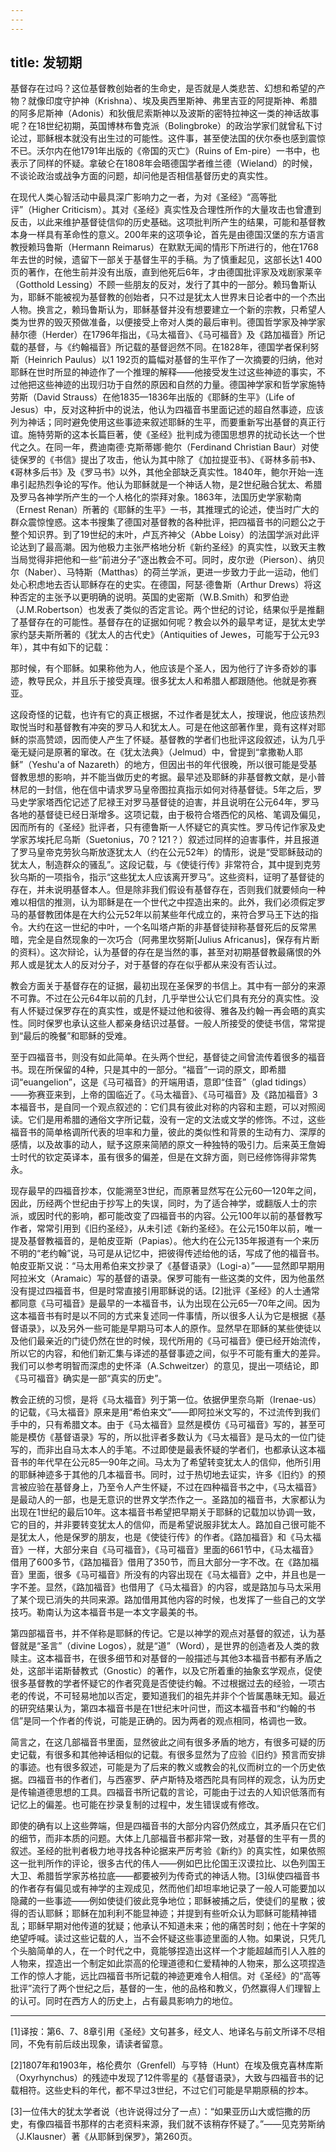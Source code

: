 ```yaml
---
---
---
```

title: 发轫期
---




基督存在过吗？这位基督教创始者的生命史，是否就是人类悲苦、幻想和希望的产物？就像印度守护神（Krishna）、埃及奥西里斯神、弗里吉亚的阿提斯神、希腊的阿多尼斯神（Adonis）和狄俄尼索斯神以及波斯的密特拉神这一类的神话故事呢？在18世纪初期，英国博林布鲁克派（Bolingbroke）的政治学家们就曾私下讨论过，耶稣根本就没有出生过的可能性。这件事，甚至使法国的伏尔泰也感到震惊不已。沃尔内在他1791年出版的《帝国的灭亡》（Ruins of Em-pire）一书中，也表示了同样的怀疑。拿破仑在1808年会晤德国学者维兰德（Wieland）的时候，不谈论政治或战争方面的问题，却问他是否相信基督历史的真实性。

在现代人类心智活动中最具深广影响力之一者，为对《圣经》“高等批评”（Higher Criticism）。其对《圣经》真实性及合理性所作的大量攻击也曾遭到反击，以此来维护基督徒信仰的历史基础。这项批判所产生的结果，可能和基督教本身一样具有革命性的意义。200年来的这项争论，首先是由德国汉堡的东方语言教授赖玛鲁斯（Hermann Reimarus）在默默无闻的情形下所进行的，他在1768年去世的时候，遗留下一部关于基督生平的手稿。为了慎重起见，这部长达1 400页的著作，在他生前并没有出版，直到他死后6年，才由德国批评家及戏剧家莱辛（Gotthold Lessing）不顾一些朋友的反对，发行了其中的一部分。赖玛鲁斯认为，耶稣不能被视为基督教的创始者，只不过是犹太人世界末日论者中的一个杰出人物。换言之，赖玛鲁斯认为，耶稣基督并没有想要建立一个新的宗教，只希望人类为世界的毁灭预做准备，以便接受上帝对人类的最后审判。德国哲学家及神学家赫尔德（Herder）在1796年指出，《马太福音》、《马可福音》及《路加福音》所记载的基督，与《约翰福音》所记载的基督迥然不同。在1828年，德国学者保利努斯（Heinrich Paulus）以1 192页的篇幅对基督的生平作了一次摘要的归纳，他对耶稣在世时所显的神迹作了一个推理的解释——他接受发生过这些神迹的事实，不过他把这些神迹的出现归功于自然的原因和自然的力量。德国神学家和哲学家施特劳斯（David Strauss）在他1835—1836年出版的《耶稣的生平》（Life of Jesus）中，反对这种折中的说法，他认为四福音书里面记述的超自然事迹，应该列为神话；同时避免使用这些事迹来叙述耶稣的生平，而要重新写出基督的真正行谊。施特劳斯的这本长篇巨著，使《圣经》批判成为德国思想界的扰动长达一个世代之久。在同一年，费迪南德·克斯蒂娜·鲍尔（Ferdinand Christian Baur）对使徒保罗的《书信》提出了攻击，他认为其中除了《加拉提亚书》、《哥林多前书》、《哥林多后书》及《罗马书》以外，其他全部缺乏真实性。1840年，鲍尔开始一连串引起热烈争论的写作。他认为耶稣就是一个神话人物，是2世纪融合犹太、希腊及罗马各神学所产生的一个人格化的崇拜对象。1863年，法国历史学家勒南（Ernest Renan）所著的《耶稣的生平》一书，其推理式的论述，使当时广大的群众震惊惶惑。这本书搜集了德国对基督教的各种批评，把四福音书的问题公之于整个知识界。到了19世纪的末叶，卢瓦齐神父（Abbe Loisy）的法国学派对此评论达到了最高潮。因为他极力主张严格地分析《新约圣经》的真实性，以致天主教当局觉得非把他和一些“前进分子”逐出教会不可。同时，皮尔逊（Pierson）、纳贝尔（Naber）、马特斯（Matthas）的荷兰学派，更进一步致力于此一运动，他们处心积虑地去否认耶稣存在的史实。在德国，阿瑟·德鲁斯（Arthur Drews）将这种否定的主张予以更明确的说明。英国的史密斯（W.B.Smith）和罗伯逊（J.M.Robertson）也发表了类似的否定言论。两个世纪的讨论，结果似乎是推翻了基督存在的可能性。基督存在的证据如何呢？教会以外的最早考证，是犹太史学家约瑟夫斯所著的《犹太人的古代史》（Antiquities of Jewes，可能写于公元93年），其中有如下的记载：

那时候，有个耶稣。如果称他为人，他应该是个圣人，因为他行了许多奇妙的事迹，教导民众，并且乐于接受真理。很多犹太人和希腊人都跟随他。他就是弥赛亚。



这段奇怪的记载，也许有它的真正根据，不过作者是犹太人，按理说，他应该热烈取悦当时和基督教有冲突的罗马人和犹太人。可是在他这部著作里，竟有这样对耶稣的崇高赞颂，因而使人产生了怀疑。基督教的学者们也批评这段叙述，认为几乎毫无疑问是原著的窜改。在《犹太法典》（Jelmud）中，曾提到“拿撒勒人耶稣”（Yeshu'a of Nazareth）的地方，但因出书的年代很晚，所以很可能是受基督教思想的影响，并不能当做历史的考据。最早述及耶稣的非基督教文献，是小普林尼的一封信，他在信中请求罗马皇帝图拉真指示如何对待基督徒。5年之后，罗马史学家塔西佗记述了尼禄王对罗马基督徒的迫害，并且说明在公元64年，罗马各地的基督徒已经日渐增多。这项记载，由于极符合塔西佗的风格、笔调及偏见，因而所有的《圣经》批评者，只有德鲁斯一人怀疑它的真实性。罗马传记作家及史学家苏埃托尼乌斯（Suetonius，70？121？）叙述过同样的迫害事件，并且报道了罗马皇帝克劳狄乌斯放逐犹太人（约在公元52年）的情形，说是“受耶稣鼓动的犹太人，制造群众的骚乱”。这段记载，与《使徒行传》非常符合，其中提到克劳狄乌斯的一项指令，指示“这些犹太人应该离开罗马”。这些资料，证明了基督徒的存在，并未说明基督本人。但是除非我们假设有基督存在，否则我们就要倾向一种难以相信的推测，认为耶稣是在一个世代之中捏造出来的。此外，我们必须假定罗马的基督教团体是在大约公元52年以前某些年代成立的，来符合罗马王下达的指令。大约在这一世纪的中叶，一个名叫塔卢斯的非基督徒辩称基督死后的反常黑暗，完全是自然现象的一次巧合（阿弗里坎努斯[Julius Africanus]，保存有片断的资料）。这次辩论，认为基督的存在是当然的事，甚至对初期基督教最痛恨的外邦人或是犹太人的反对分子，对于基督的存在似乎都从来没有否认过。

教会方面关于基督存在的证据，最初出现在圣保罗的书信上。其中有一部分的来源不可靠。不过在公元64年以前的几封，几乎举世公认它们具有充分的真实性。没有人怀疑过保罗存在的真实性，或是怀疑过他和彼得、雅各及约翰一再会晤的真实性。同时保罗也承认这些人都亲身结识过基督。一般人所接受的使徒书信，常常提到“最后的晚餐”和耶稣的受难。

至于四福音书，则没有如此简单。在头两个世纪，基督徒之间曾流传着很多的福音书。现在所保留的4种，只是其中的一部分。“福音”一词的原文，即希腊词“euangelion”，这是《马可福音》的开端用语，意即“佳音”（glad tidings）——弥赛亚来到，上帝的国临近了。《马太福音》、《马可福音》及《路加福音》3本福音书，是自同一个观点叙述的：它们具有彼此对称的内容和主题，可以对照阅读。它们是用希腊的通俗文字所记载，没有一定的文法或文学的修饰。不过，这些福音书的简单格调所代表的坦率和力量，彼此的类似性和背景的生动有力、深厚的感情，以及故事的动人，赋予这原来简陋的原文一种独特的吸引力。后来英王詹姆士时代的钦定英译本，虽有很多的偏差，但是在文辞方面，则已经修饰得非常隽永。

现存最早的四福音抄本，仅能溯至3世纪，而原著显然写在公元60—120年之间，因此，历经两个世纪由于抄写上的失误，同时，为了适合神学，或翻版人士的宗派，或因时代的影响，都可能改变了四福音书的内容。公元100年以前的基督教写作者，常常引用到《旧约圣经》，从未引述《新约圣经》。在公元150年以前，唯一提及基督教福音的，是帕皮亚斯（Papias）。他大约在公元135年报道有一个来历不明的“老约翰”说，马可是从记忆中，把彼得传述给他的话，写成了他的福音书。帕皮亚斯又说：“马太用希伯来文抄录了《基督语录》（Logi-a）”——显然即早期用阿拉米文（Aramaic）写的基督的语录。保罗可能有一些这类的文件，因为他虽然没有提过四福音书，但是时常直接引用耶稣说的话。[2]批评《圣经》的人士通常都同意《马可福音》是最早的一本福音书，认为出现在公元65—70年之间。因为这本福音书有时是以不同的方式来复述同一件事情，所以很多人认为它是根据《基督语录》，以及另外一些可能是早期马可本人的原作。显然早在耶稣的某些使徒以及他们最亲近的门徒仍然在世的时候，现代所用的《马可福音》便已经开始流传，所以它的内容，和他们新汇集与译述的基督事迹之间，似乎不可能有重大的差异。我们可以参考明智而深虑的史怀泽（A.Schweitzer）的意见，提出一项结论，即《马可福音》确实是一部“真实的历史”。

教会正统的习惯，是将《马太福音》列于第一位。依据伊里奈乌斯（Irenae-us）的记载，《马太福音》原来是用“希伯来文”——即阿拉米文写的，不过流传到我们手中的，只有希腊文本。由于《马太福音》显然是模仿《马可福音》写的，甚至可能是模仿《基督语录》写的，所以批评者多数认为《马太福音》是马太的一位门徒写的，而非出自马太本人的手笔。不过即使是最表怀疑的学者们，也都承认这本福音书的年代早在公元85—90年之间。马太为了希望转变犹太人的信仰，他所引用的耶稣神迹多于其他的几本福音书。同时，过于热切地去证实，许多《旧约》的预言被应验在基督身上，乃至令人产生怀疑，不过在四种福音书之中，《马太福音》是最动人的一部，也是无意识的世界文学杰作之一。圣路加的福音书，大家都认为出现在1世纪的最后10年。这本福音书希望把早期关于耶稣的记载加以协调一致，它的目的，并非要转变犹太人的信仰，而是希望说服非犹太人。路加自己很可能不是犹太人，他是保罗的朋友，也是《使徒行传》的作者。《路加福音》和《马太福音》一样，大部分来自《马可福音》，《马可福音》里面的661节中，《马太福音》借用了600多节，《路加福音》借用了350节，而且大部分一字不改。在《路加福音》里面，很多《马可福音》所没有的内容出现在《马太福音》之中，并且也是一字不差。显然，《路加福音》也借用了《马太福音》的内容，或是路加与马太采用了某个现已消失的共同来源。路加借用其他内容的时候，也发挥了一些自己的文学技巧。勒南认为这本福音书是一本文字最美的书。

第四部福音书，并不佯称是耶稣的传记。它是以神学的观点对基督的叙述，认为基督就是“圣言”（divine Logos），就是“道”（Word），是世界的创造者及人类的救赎主。这本福音书，在很多细节和对基督的一般描述与其他3本福音书都有矛盾之处，这部半诺斯替教式（Gnostic）的著作，以及它所着重的抽象玄学观点，促使很多基督教的学者怀疑它的作者究竟是否使徒约翰。不过根据过去的经验，一项古老的传说，不可轻易地加以否定，要知道我们的祖先并非个个皆属愚昧无知。最近的研究结果认为，第四本福音书是在1世纪末叶问世，而这本福音书和“约翰的书信”是同一个作者的传说，可能是正确的。因为两者的观点相同，格调也一致。

简言之，在这几部福音书里面，显然彼此之间有很多矛盾的地方，有很多可疑的历史记载，有很多和其他神话相似的记载。有很多显然为了应验《旧约》预言而安排的事迹。也有很多叙述，可能是为了后来的教义或教会的礼仪而树立的一个历史依据。四福音书的作者们，与西塞罗、萨卢斯特及塔西陀具有同样的观念，认为历史是传输道德思想的工具。四福音书所记载的言论，可能由于过去的人知识低落而有记忆上的偏差。也可能在抄录复制的过程中，发生错误或有修改。

即使的确有以上这些弊端，但是四福音书的大部分内容仍然成立，其矛盾只在它们的细节，而非本质的问题。大体上几部福音书都非常一致，对基督的生平有一贯的叙述。圣经的批判者极力地寻找各种论据来严厉考验《新约》的真实性，如果依照这一批判所作的评论，很多古代的伟人——例如巴比伦国王汉谟拉比、以色列国王大卫、希腊哲学家苏格拉底——都要被列为传奇式的神话人物。[3]纵使四福音书的作者存有偏见或有神学的主观成见，然而他们却坦率地记录了一般人可能要加以隐藏的一些事迹——例如使徒们彼此竞争地位；耶稣被捕之后，使徒们的星散；彼得的否认耶稣；耶稣在加利利不能显神迹；并提到有些听众认为耶稣可能精神错乱；耶稣早期对他传道的犹疑；他承认不知道未来；他的痛苦时刻；他在十字架的绝望呼喊。读过这些记载的人，当不会怀疑这些事迹里面的人物。如果说，只凭几个头脑简单的人，在一个时代之中，竟能够捏造出这样一个才能超越而引人入胜的人物来，捏造出一个制定如此崇高的伦理道德和仁爱精神的人物来，那么这项捏造工作的惊人才能，远比四福音书所记载的神迹更难令人相信。对《圣经》的“高等批评”流行了两个世纪之后，基督的一生，他的品格和教义，仍然赢得人们理智上的认可。同时在西方人的历史上，占有最具影响力的地位。



* * *



[1]译按：第6、7、8章引用《圣经》文句甚多，经文人、地译名与前文所译不尽相同，不免有前后歧出现象，请读者留意。

[2]1807年和1903年，格伦费尔（Grenfell）与亨特（Hunt）在埃及俄克喜林库斯（Oxyrhynchus）的残迹中发现了12件零星的《基督语录》，大致与四福音书的记载相符。这些史料的年代，都不早过3世纪，不过它们可能是早期原稿的抄本。

[3]一位伟大的犹太学者说（也许说得过分了一点）：“如果亚历山大或恺撒的历史，有像四福音书那样的古老资料来源，我们就不该稍存怀疑了。”——见克劳斯纳（J.Klausner）著《从耶稣到保罗》，第260页。